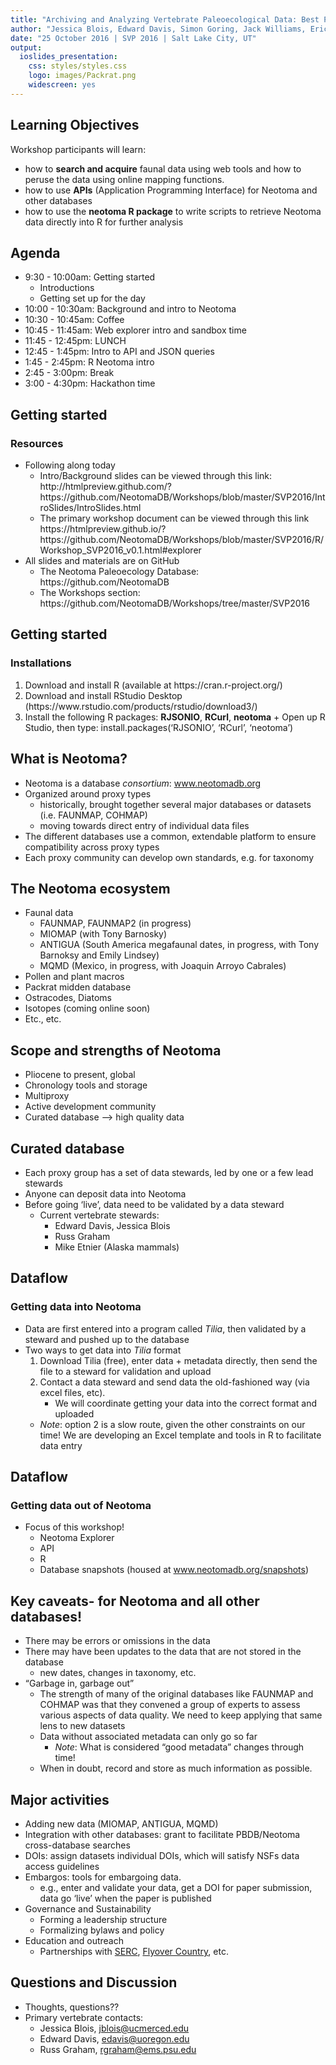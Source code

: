 ```yaml
---
title: "Archiving and Analyzing Vertebrate Paleoecological Data: Best Practices and Current Resources"
author: "Jessica Blois, Edward Davis, Simon Goring, Jack Williams, Eric C. Grimm"
date: "25 October 2016 | SVP 2016 | Salt Lake City, UT"
output: 
  ioslides_presentation:
    css: styles/styles.css
    logo: images/Packrat.png
    widescreen: yes
---
```


## Learning Objectives

Workshop participants will learn:

- how to **search and acquire** faunal data using web tools and how to peruse the data using online mapping functions. 
- how to use **APIs** (Application Programming Interface) for Neotoma and other databases
- how to use the **neotoma R package** to write scripts to retrieve Neotoma data directly into R for further analysis 


## Agenda
* 9:30 - 10:00am: Getting started
    + Introductions  
    + Getting set up for the day
* 10:00 - 10:30am: Background and intro to Neotoma
* 10:30 - 10:45am: Coffee
* 10:45 - 11:45am: Web explorer intro and sandbox time
* 11:45 - 12:45pm: LUNCH
* 12:45 - 1:45pm: Intro to API and JSON queries
* 1:45 - 2:45pm:  R Neotoma intro 
* 2:45 - 3:00pm: Break
* 3:00 - 4:30pm: Hackathon time

## Getting started
### Resources
- Following along today
    - Intro/Background slides can be viewed through this link: http://htmlpreview.github.com/?https://github.com/NeotomaDB/Workshops/blob/master/SVP2016/IntroSlides/IntroSlides.html
    - The primary workshop document can be viewed through this link
https://htmlpreview.github.io/?https://github.com/NeotomaDB/Workshops/blob/master/SVP2016/R/Workshop_SVP2016_v0.1.html#explorer

- All slides and materials are on GitHub
    - The Neotoma Paleoecology Database: https://github.com/NeotomaDB
    - The Workshops section: https://github.com/NeotomaDB/Workshops/tree/master/SVP2016

## Getting started
### Installations
  1. Download and install R (available at https://cran.r-project.org/)
  2. Download and install RStudio Desktop (https://www.rstudio.com/products/rstudio/download3/)
  3. Install the following R packages: **RJSONIO**, **RCurl**, **neotoma**
    + Open up R Studio, then type: install.packages(‘RJSONIO’, ‘RCurl’, ‘neotoma’)
 
## What is Neotoma?
- Neotoma is a database *consortium*: [www.neotomadb.org](www.neotomadb.org)
- Organized around proxy types
    - historically, brought together several major databases or datasets (i.e. FAUNMAP, COHMAP)
    - moving towards direct entry of individual data files
- The different databases use a common, extendable platform to ensure compatibility across proxy types
- Each proxy community can develop own standards, e.g. for taxonomy

## The Neotoma ecosystem
- Faunal data
    - FAUNMAP, FAUNMAP2 (in progress)
    - MIOMAP (with Tony Barnosky)
    - ANTIGUA (South America megafaunal dates, in progress, with Tony Barnoksy and Emily Lindsey)
    - MQMD (Mexico, in progress, with Joaquin Arroyo Cabrales)
- Pollen and plant macros
- Packrat midden database
- Ostracodes, Diatoms
- Isotopes (coming online soon)
- Etc., etc.

## Scope and strengths of Neotoma
- Pliocene to present, global
- Chronology tools and storage
- Multiproxy
- Active development community
- Curated database --> high quality data

## Curated database
- Each proxy group has a set of data stewards, led by one or a few lead stewards
- Anyone can deposit data into Neotoma
- Before going 'live', data need to be validated by a data steward
    - Current vertebrate stewards:
        - Edward Davis, Jessica Blois
        - Russ Graham
        - Mike Etnier (Alaska mammals)

## Dataflow
### Getting data into Neotoma
- Data are first entered into a program called *Tilia*, then validated by a steward and pushed up to the database
- Two ways to get data into *Tilia* format
    1. Download Tilia (free), enter data + metadata directly, then send the file to a steward for validation and upload
    2. Contact a data steward and send data the old-fashioned way (via excel files, etc).
        - We will coordinate getting your data into the correct format and uploaded
    - *Note*: option 2 is a slow route, given the other constraints on our time! We are developing an Excel template and tools in R to facilitate data entry  

## Dataflow
### Getting data out of Neotoma
- Focus of this workshop!
    - Neotoma Explorer
    - API
    - R
    - Database snapshots (housed at [www.neotomadb.org/snapshots](www.neotomadb.org/snapshots))

## Key caveats- for Neotoma and all other databases!
- There may be errors or omissions in the data
- There may have been updates to the data that are not stored in the database
    - new dates, changes in taxonomy, etc.
- "Garbage in, garbage out" 
    - The strength of many of the original databases like FAUNMAP and COHMAP was that they convened a group of experts to assess various aspects of data quality. We need to keep applying that same lens to new datasets
    - Data without associated metadata can only go so far
        - *Note*: What is considered "good metadata" changes through time! 
    - When in doubt, record and store as much information as possible.

## Major activities
- Adding new data (MIOMAP, ANTIGUA, MQMD)
- Integration with other databases: grant to facilitate PBDB/Neotoma cross-database searches
- DOIs: assign datasets individual DOIs, which will satisfy NSFs data access guidelines
- Embargos: tools for embargoing data.
    - e.g., enter and validate your data, get a DOI for paper submission, data go 'live' when the paper is published
- Governance and Sustainability
    - Forming a leadership structure
    - Formalizing bylaws and policy
- Education and outreach
    - Partnerships with [SERC](http://serc.carleton.edu/index.html), [Flyover Country](http://fc.umn.edu/), etc.

## Questions and Discussion
- Thoughts, questions??
- Primary vertebrate contacts:
    - Jessica Blois, [jblois@ucmerced.edu](mailto:jblois@ucmerced.edu)
    - Edward Davis, [edavis@uoregon.edu](mailto:edavis@uoregon.edu)
    - Russ Graham, [rgraham@ems.psu.edu](mailto:rgraham@ems.psu.edu)
